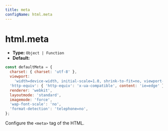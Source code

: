 ```yaml
---
title: meta
configName: html.meta
---
```


# html.meta

- **Type:** `Object | Function`
- **Default:**

```js
const defaultMeta = {
  charset: { charset: 'utf-8' },
  viewport:
    'width=device-width, initial-scale=1.0, shrink-to-fit=no, viewport-fit=cover, minimum-scale=1.0, maximum-scale=1.0, user-scalable=no',
  'http-equiv': { 'http-equiv': 'x-ua-compatible', content: 'ie=edge' },
  renderer: 'webkit',
  layoutmode: 'standard',
  imagemode: 'force',
  'wap-font-scale': 'no',
  'format-detection': 'telephone=no',
};
```

Configure the `<meta>` tag of the HTML.


<RsbuildConig />
